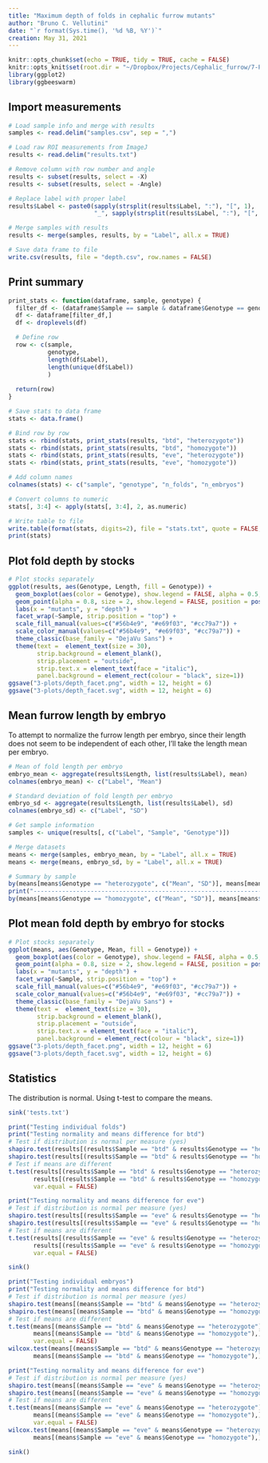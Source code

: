 ```yaml
---
title: "Maximum depth of folds in cephalic furrow mutants"
author: "Bruno C. Vellutini"
date: "`r format(Sys.time(), '%d %B, %Y')`"
creation: May 31, 2021
---
```


```r
knitr::opts_chunk$set(echo = TRUE, tidy = TRUE, cache = FALSE)
knitr::opts_knit$set(root.dir = "~/Dropbox/Projects/Cephalic_furrow/7-Paper/1-analyses/fold-depth")
library(ggplot2)
library(ggbeeswarm)
```

## Import measurements

```r
# Load sample info and merge with results
samples <- read.delim("samples.csv", sep = ",")

# Load raw ROI measurements from ImageJ
results <- read.delim("results.txt")

# Remove column with row number and angle
results <- subset(results, select = -X)
results <- subset(results, select = -Angle)

# Replace label with proper label
results$Label <- paste0(sapply(strsplit(results$Label, ":"), "[", 1),
                        "_", sapply(strsplit(results$Label, ":"), "[", 2))

# Merge samples with results
results <- merge(samples, results, by = "Label", all.x = TRUE)

# Save data frame to file
write.csv(results, file = "depth.csv", row.names = FALSE)
```

## Print summary

```r
print_stats <- function(dataframe, sample, genotype) {
  filter_df <- (dataframe$Sample == sample & dataframe$Genotype == genotype)
  df <- dataframe[filter_df,]
  df <- droplevels(df)

  # Define row
  row <- c(sample,
           genotype,
           length(df$Label),
           length(unique(df$Label))
           )
  
  return(row)
}

# Save stats to data frame
stats <- data.frame()

# Bind row by row
stats <- rbind(stats, print_stats(results, "btd", "heterozygote"))
stats <- rbind(stats, print_stats(results, "btd", "homozygote"))
stats <- rbind(stats, print_stats(results, "eve", "heterozygote"))
stats <- rbind(stats, print_stats(results, "eve", "homozygote"))

# Add column names
colnames(stats) <- c("sample", "genotype", "n_folds", "n_embryos")

# Convert columns to numeric
stats[, 3:4] <- apply(stats[, 3:4], 2, as.numeric)

# Write table to file
write.table(format(stats, digits=2), file = "stats.txt", quote = FALSE, row.names = FALSE, sep = "\t")
print(stats)
```


## Plot fold depth by stocks

```r
# Plot stocks separately
ggplot(results, aes(Genotype, Length, fill = Genotype)) +
  geom_boxplot(aes(color = Genotype), show.legend = FALSE, alpha = 0.5, outlier.shape = NA, width = 0.7, position = position_dodge(width = 1.0)) +
  geom_point(alpha = 0.8, size = 2, show.legend = FALSE, position = position_beeswarm(priority = "descending", dodge.width = 1.0, cex = 2)) +
  labs(x = "mutants", y = "depth") +
  facet_wrap(~Sample, strip.position = "top") +
  scale_fill_manual(values=c("#56b4e9", "#e69f03", "#cc79a7")) +
  scale_color_manual(values=c("#56b4e9", "#e69f03", "#cc79a7")) +
  theme_classic(base_family = "DejaVu Sans") +
  theme(text =  element_text(size = 30),
        strip.background = element_blank(),
        strip.placement = "outside",
        strip.text.x = element_text(face = "italic"),
        panel.background = element_rect(colour = "black", size=1))
ggsave("3-plots/depth_facet.png", width = 12, height = 6)
ggsave("3-plots/depth_facet.svg", width = 12, height = 6)

```

## Mean furrow length by embryo

To attempt to normalize the furrow length per embryo, since their length does not
seem to be independent of each other, I'll take the length mean per embryo.

```r
# Mean of fold length per embryo
embryo_mean <- aggregate(results$Length, list(results$Label), mean)
colnames(embryo_mean) <- c("Label", "Mean")

# Standard deviation of fold length per embryo
embryo_sd <- aggregate(results$Length, list(results$Label), sd)
colnames(embryo_sd) <- c("Label", "SD")

# Get sample information
samples <- unique(results[, c("Label", "Sample", "Genotype")])

# Merge datasets
means <- merge(samples, embryo_mean, by = "Label", all.x = TRUE)
means <- merge(means, embryo_sd, by = "Label", all.x = TRUE)

# Summary by sample
by(means[means$Genotype == "heterozygote", c("Mean", "SD")], means[means$Genotype == "heterozygote",]$Sample, summary)
print("------------------------------------------------------------------------------------")
by(means[means$Genotype == "homozygote", c("Mean", "SD")], means[means$Genotype == "homozygote",]$Sample, summary)
```

## Plot mean fold depth by embryo for stocks

```r
# Plot stocks separately
ggplot(means, aes(Genotype, Mean, fill = Genotype)) +
  geom_boxplot(aes(color = Genotype), show.legend = FALSE, alpha = 0.5, outlier.shape = NA, width = 0.7, position = position_dodge(width = 1.0)) +
  geom_point(alpha = 0.8, size = 2, show.legend = FALSE, position = position_beeswarm(priority = "descending", dodge.width = 1.0, cex = 2)) +
  labs(x = "mutants", y = "depth") +
  facet_wrap(~Sample, strip.position = "top") +
  scale_fill_manual(values=c("#56b4e9", "#e69f03", "#cc79a7")) +
  scale_color_manual(values=c("#56b4e9", "#e69f03", "#cc79a7")) +
  theme_classic(base_family = "DejaVu Sans") +
  theme(text =  element_text(size = 30),
        strip.background = element_blank(),
        strip.placement = "outside",
        strip.text.x = element_text(face = "italic"),
        panel.background = element_rect(colour = "black", size=1))
ggsave("3-plots/depth_facet.png", width = 12, height = 6)
ggsave("3-plots/depth_facet.svg", width = 12, height = 6)

```

## Statistics

The distribution is normal. Using t-test to compare the means.

```r
sink('tests.txt')

print("Testing individual folds")
print("Testing normality and means difference for btd")
# Test if distribution is normal per measure (yes)
shapiro.test(results[(results$Sample == "btd" & results$Genotype == "heterozygote"),]$Length)
shapiro.test(results[(results$Sample == "btd" & results$Genotype == "homozygote"),]$Length)
# Test if means are different
t.test(results[(results$Sample == "btd" & results$Genotype == "heterozygote"),]$Length,
       results[(results$Sample == "btd" & results$Genotype == "homozygote"),]$Length,
       var.equal = FALSE)

print("Testing normality and means difference for eve")
# Test if distribution is normal per measure (yes)
shapiro.test(results[(results$Sample == "eve" & results$Genotype == "heterozygote"),]$Length)
shapiro.test(results[(results$Sample == "eve" & results$Genotype == "homozygote"),]$Length)
# Test if means are different
t.test(results[(results$Sample == "eve" & results$Genotype == "heterozygote"),]$Length,
       results[(results$Sample == "eve" & results$Genotype == "homozygote"),]$Length,
       var.equal = FALSE)

sink()
```

```r



print("Testing individual embryos")
print("Testing normality and means difference for btd")
# Test if distribution is normal per measure (yes)
shapiro.test(means[(means$Sample == "btd" & means$Genotype == "heterozygote"),]$Mean)
shapiro.test(means[(means$Sample == "btd" & means$Genotype == "homozygote"),]$Mean)
# Test if means are different
t.test(means[(means$Sample == "btd" & means$Genotype == "heterozygote"),]$Mean,
       means[(means$Sample == "btd" & means$Genotype == "homozygote"),]$Mean,
       var.equal = FALSE)
wilcox.test(means[(means$Sample == "btd" & means$Genotype == "heterozygote"),]$Mean,
       means[(means$Sample == "btd" & means$Genotype == "homozygote"),]$Mean)

print("Testing normality and means difference for eve")
# Test if distribution is normal per measure (yes)
shapiro.test(means[(means$Sample == "eve" & means$Genotype == "heterozygote"),]$Mean)
shapiro.test(means[(means$Sample == "eve" & means$Genotype == "homozygote"),]$Mean)
# Test if means are different
t.test(means[(means$Sample == "eve" & means$Genotype == "heterozygote"),]$Mean,
       means[(means$Sample == "eve" & means$Genotype == "homozygote"),]$Mean,
       var.equal = FALSE)
wilcox.test(means[(means$Sample == "eve" & means$Genotype == "heterozygote"),]$Mean,
       means[(means$Sample == "eve" & means$Genotype == "homozygote"),]$Mean)

sink()
```